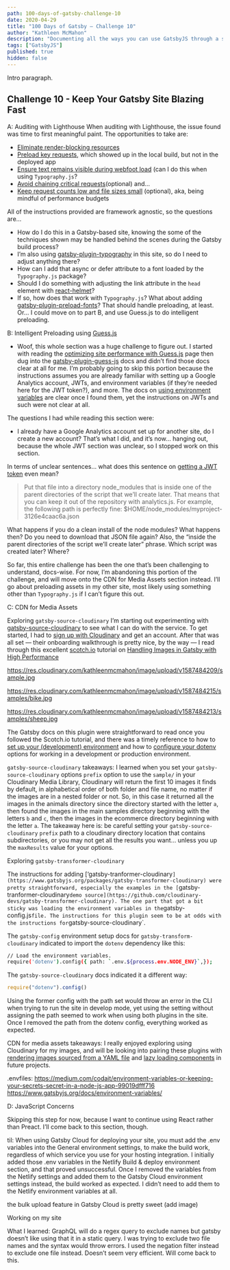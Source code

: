 ```yaml
---
path: 100-days-of-gatsby-challenge-10
date: 2020-04-29
title: "100 Days of Gatsby — Challenge 10"
author: "Kathleen McMahon"
description: "Documenting all the ways you can use GatsbyJS through a set of challenges."
tags: ["GatsbyJS"]
published: true
hidden: false
---
```


Intro paragraph.

## Challenge 10 - Keep Your Gatsby Site Blazing Fast

A: Auditing with Lighthouse
When auditing with Lighthouse, the issue found was time to first meaningful paint. The opportunities to take are:

- [Eliminate render-blocking resources](https://web.dev/render-blocking-resources/)
- [Preload key requests](https://web.dev/uses-rel-preload/), which showed up in the local build, but not in the deployed app
- [Ensure text remains visible during webfoot load](https://web.dev/font-display/) (can I do this when using `Typography.js`?
- [Avoid chaining critical requests](https://web.dev/critical-request-chains/)(optional) and…
- [Keep request counts low and file sizes small](https://developers.google.com/web/tools/lighthouse/audits/budgets) (optional), aka, being mindful of performance budgets

All of the instructions provided are framework agnostic, so the questions are…

- How do I do this in a Gatsby-based site, knowing the some of the techniques shown may be handled behind the scenes during the Gatsby build process?
- I’m also using [gatsby-plugin-typography](https://www.gatsbyjs.org/packages/gatsby-plugin-typography/) in this site, so do I need to adjust anything there?
- How can I add that async or defer attribute to a font loaded by the `Typography.js` package?
- Should I do something with adjusting the link attribute in the `head` element with [react-helmet](https://github.com/nfl/react-helmet#features)?
- If so, how does that work with `Typography.js`? What about adding [gatsby-plugin-preload-fonts](https://www.gatsbyjs.org/packages/gatsby-plugin-preload-fonts/)? That should handle preloading, at least. Or… I could move on to part B, and use Guess.js to do intelligent preloading.

B: Intelligent Preloading using [Guess.js](https://github.com/guess-js)

- Woof, this whole section was a huge challenge to figure out. I started with reading the [optimizing site performance with Guess.js](https://www.gatsbyjs.org/docs/optimizing-site-performance-with-guessjs/) page then dug into the [gatsby-plugin-guess-js](https://www.gatsbyjs.org/packages/gatsby-plugin-guess-js) docs and didn’t find those docs clear at all for me. I’m probably going to skip this portion because the instructions assumes you are already familiar with setting up a Google Analytics account, JWTs, and environment variables (if they’re needed here for the JWT token?), and more. The docs on [using environment variables](https://www.gatsbyjs.org/docs/environment-variables/) are clear once I found them, yet the instructions on JWTs and such were not clear at all.

The questions I had while reading this section were:

- I already have a Google Analytics account set up for another site, do I create a new account? That’s what I did, and it’s now… hanging out, because the whole JWT section was unclear, so I stopped work on this section.

In terms of unclear sentences… what does this sentence on [getting a JWT token](https://www.gatsbyjs.org/packages/gatsby-plugin-guess-js#how-to-get-a-jwt-token) even mean?

> Put that file into a directory node_modules that is inside one of the parent directories of the script that we’ll create later. That means that you can keep it out of the repository with analytics.js. For example, the following path is perfectly fine: \$HOME/node_modules/myproject-3126e4caac6a.json

What happens if you do a clean install of the node modules? What happens then? Do you need to download that JSON file again? Also, the “inside the parent directories of the script we’ll create later” phrase. Which script was created later? Where?

So far, this entire challenge has been the one that’s been challenging to understand, docs-wise. For now, I’m abandoning this portion of the challenge, and will move onto the CDN for Media Assets section instead. I’ll go about preloading assets in my other site, most likely using something other than `Typography.js` if I can’t figure this out.

C: CDN for Media Assets

Exploring `gatsby-source-cloudinary`
I’m starting out experimenting with [gatsby-source-cloudinary](https://www.gatsbyjs.org/packages/gatsby-source-cloudinary/) to see what I can do with the service. To get started, I had to [sign up with Cloudinary](https://cloudinary.com/) and get an account. After that was all set — their onboarding walkthrough is pretty nice, by the way — I read through this excellent [scotch.io](https://scotch.io) tutorial on [Handling Images in Gatsby with High Performance](https://scotch.io/tutorials/handling-images-in-gatsby-with-high-performance)

https://res.cloudinary.com/kathleenmcmahon/image/upload/v1587484209/sample.jpg

https://res.cloudinary.com/kathleenmcmahon/image/upload/v1587484215/samples/bike.jpg

https://res.cloudinary.com/kathleenmcmahon/image/upload/v1587484213/samples/sheep.jpg

The Gatsby docs on this plugin were straightforward to read once you followed the Scotch.io tutorial, and there was a timely reference to how to [set up your (development) environment](https://www.gatsbyjs.org/packages/gatsby-source-cloudinary/?=clou#environment-configuration) and how to [configure your dotenv](https://www.npmjs.com/package/dotenv) options for working in a development or production environment.

`gatsby-source-cloudinary` takeaways:
I learned when you set your `gatsby-source-cloudinary` options `prefix` option to use the `sample/` in your Cloudinary Media Library, Cloudinary will return the first 10 images it finds by default, in alphabetical order of both folder and file name, no matter if the images are in a nested folder or not. So, in this case it returned all the images in the animals directory since the directory started with the letter `a`, then found the images in the main samples directory beginning with the letters `b` and `c`, then the images in the ecommerce directory beginning with the letter `a`. The takeaway here is: be careful setting your `gatsby-source-cloudinary` `prefix` path to a cloudinary directory location that contains subdirectories, or you may not get all the results you want… unless you up the `maxResults` value for your options.

Exploring `gatsby-transformer-cloudinary`

The instructions for adding [‘gatsby-tranformer-cloudinary`](https://www.gatsbyjs.org/packages/gatsby-transformer-cloudinary) were pretty straightforward, especially the examples in the [`gatsby-tranformer-cloudinary` demo source](https://github.com/cloudinary-devs/gatsby-transformer-cloudinary). The one part that got a bit sticky was loading the environment variables in the `gatsby-config.js` file. The instructions for this plugin seem to be at odds with the instructions for `gatsby-source-cloudinary`.

The `gatsby-config` environment setup docs for `gatsby-transform-cloudinary` indicated to import the `dotenv` dependency like this:

```bash
// Load the environment variables.
require('dotenv').config({ path: `.env.${process.env.NODE_ENV}`,});
```

The `gatsby-source-cloudinary` docs indicated it a different way:

```js
require("dotenv").config()
```

Using the former config with the path set would throw an error in the CLI when trying to run the site in develop mode, yet using the setting without assigning the path seemed to work when using both plugins in the site. Once I removed the path from the dotenv config, everything worked as expected.

CDN for media assets takeaways:
I really enjoyed exploring using Cloudinary for my images, and will be looking into pairing these plugins with [rendering images sourced from a YAML file](https://www.gatsbyjs.org/tutorial/gatsby-image-tutorial/#rendering-images-sourced-from-yaml) and [lazy loading components](https://www.gatsbyjs.org/docs/mdx/importing-and-using-components/#lazy-loading-components) in future projects.

.envfiles: https://medium.com/codait/environment-variables-or-keeping-your-secrets-secret-in-a-node-js-app-99019dfff716
https://www.gatsbyjs.org/docs/environment-variables/

D: JavaScript Concerns

Skipping this step for now, because I want to continue using React rather than Preact. I’ll come back to this section, though.

til:
When using Gatsby Cloud for deploying your site, you must add the .env variables into the General environment settings, to make the build work, regardless of which service you use for your hosting integration. I initially added those .env variables in the Netlify Build & deploy environment section, and that proved unsuccessful. Once I removed the variables from the Netlify settings and added them to the Gatsby Cloud environment settings instead, the build worked as expected. I didn’t need to add them to the Netlify environment variables at all.

the bulk upload feature in Gatsby Cloud is pretty sweet (add image)

Working on my site

What I learned:
GraphQL will do a regex query to exclude names but gatsby doesn’t like using that it in a static query. I was trying to exclude two file names and the syntax would throw errors. I used the negation filter instead to exclude one file instead. Doesn’t seem very efficient. Will come back to this.
